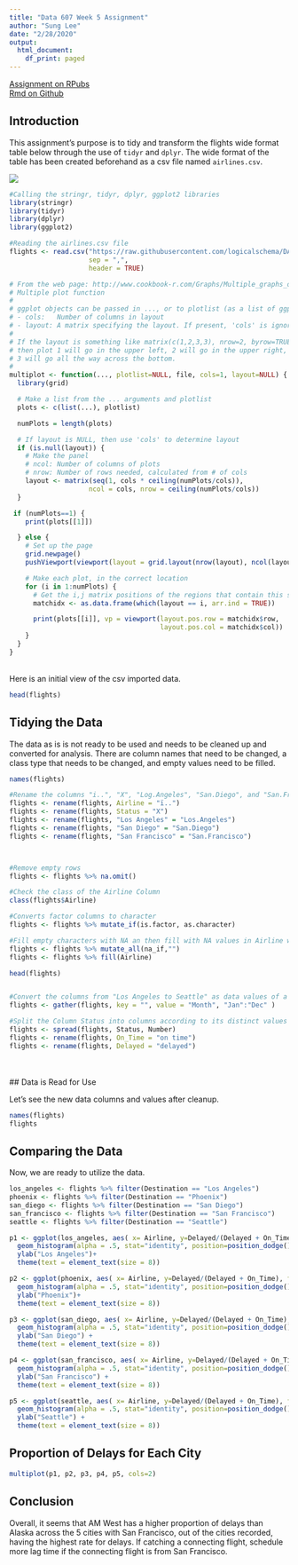 ```yaml
---
title: "Data 607 Week 5 Assignment"
author: "Sung Lee"
date: "2/28/2020"
output: 
  html_document: 
    df_print: paged
---
```


[Assignment on RPubs](https://rpubs.com/logicalschema/data607_week5 "Sung's Week 5 Assignment Rpubs")
<br>
[Rmd on Github](https://github.com/logicalschema/DATA607/blob/master/week5/SungLee-Week5.Rmd "Sung's Week 5 Assignment Github")

## Introduction
This assignment's purpose is to tidy and transform the flights wide format table below through the use of `tidyr` and `dplyr`. The wide format of the table has been created beforehand as a csv file named `airlines.csv`.

![](https://raw.githubusercontent.com/logicalschema/DATA607/master/week5/flights.png)


```r
#Calling the stringr, tidyr, dplyr, ggplot2 libraries
library(stringr)
library(tidyr)
library(dplyr)
library(ggplot2)

#Reading the airlines.csv file
flights <- read.csv("https://raw.githubusercontent.com/logicalschema/DATA607/master/week5/airlines.csv", 
                    sep = ",", 
                    header = TRUE)

```

```r

# From the web page: http://www.cookbook-r.com/Graphs/Multiple_graphs_on_one_page_(ggplot2)/
# Multiple plot function
#
# ggplot objects can be passed in ..., or to plotlist (as a list of ggplot objects)
# - cols:   Number of columns in layout
# - layout: A matrix specifying the layout. If present, 'cols' is ignored.
#
# If the layout is something like matrix(c(1,2,3,3), nrow=2, byrow=TRUE),
# then plot 1 will go in the upper left, 2 will go in the upper right, and
# 3 will go all the way across the bottom.
#
multiplot <- function(..., plotlist=NULL, file, cols=1, layout=NULL) {
  library(grid)

  # Make a list from the ... arguments and plotlist
  plots <- c(list(...), plotlist)

  numPlots = length(plots)

  # If layout is NULL, then use 'cols' to determine layout
  if (is.null(layout)) {
    # Make the panel
    # ncol: Number of columns of plots
    # nrow: Number of rows needed, calculated from # of cols
    layout <- matrix(seq(1, cols * ceiling(numPlots/cols)),
                    ncol = cols, nrow = ceiling(numPlots/cols))
  }

 if (numPlots==1) {
    print(plots[[1]])

  } else {
    # Set up the page
    grid.newpage()
    pushViewport(viewport(layout = grid.layout(nrow(layout), ncol(layout))))

    # Make each plot, in the correct location
    for (i in 1:numPlots) {
      # Get the i,j matrix positions of the regions that contain this subplot
      matchidx <- as.data.frame(which(layout == i, arr.ind = TRUE))

      print(plots[[i]], vp = viewport(layout.pos.row = matchidx$row,
                                      layout.pos.col = matchidx$col))
    }
  }
}
```

<br>
Here is an initial view of the csv imported data.

```r
head(flights)
```

## Tidying the Data
The data as is is not ready to be used and needs to be cleaned up and converted for analysis. There are column names that need to be changed, a class type that needs to be changed, and empty values need to be filled.

```r
names(flights)

#Rename the columns "i..", "X", "Log.Angeles", "San.Diego", and "San.Francisco" 
flights <- rename(flights, Airline = "ï..")
flights <- rename(flights, Status = "X")
flights <- rename(flights, "Los Angeles" = "Los.Angeles")
flights <- rename(flights, "San Diego" = "San.Diego")
flights <- rename(flights, "San Francisco" = "San.Francisco")



#Remove empty rows
flights <- flights %>% na.omit()

#Check the class of the Airline Column
class(flights$Airline)

#Converts factor columns to character
flights <- flights %>% mutate_if(is.factor, as.character) 

#Fill empty characters with NA an then fill with NA values in Airline with the previous non-NA value
flights <- flights %>% mutate_all(na_if,"")
flights <- flights %>% fill(Airline)

head(flights)


#Convert the columns from "Los Angeles to Seattle" as data values of a new column City with new column called Number
flights <- gather(flights, key = "", value = "Month", "Jan":"Dec" )

#Split the Column Status into columns according to its distinct values and store the number
flights <- spread(flights, Status, Number)
flights <- rename(flights, On_Time = "on time")
flights <- rename(flights, Delayed = "delayed")

```
<br><br>
## Data is Read for Use

Let's see the new data columns and values after cleanup.

```r
names(flights)
flights
```

## Comparing the Data

Now, we are ready to utilize the data. 



```r

los_angeles <- flights %>% filter(Destination == "Los Angeles")
phoenix <- flights %>% filter(Destination == "Phoenix")
san_diego <- flights %>% filter(Destination == "San Diego")
san_francisco <- flights %>% filter(Destination == "San Francisco")
seattle <- flights %>% filter(Destination == "Seattle")

p1 <- ggplot(los_angeles, aes( x= Airline, y=Delayed/(Delayed + On_Time), fill = Airline)) + 
  geom_histogram(alpha = .5, stat="identity", position=position_dodge(), colour="black") +
  ylab("Los Angeles")+
  theme(text = element_text(size = 8))

p2 <- ggplot(phoenix, aes( x= Airline, y=Delayed/(Delayed + On_Time), fill = Airline)) + 
  geom_histogram(alpha = .5, stat="identity", position=position_dodge(), colour="black") +
  ylab("Phoenix")+
  theme(text = element_text(size = 8))

p3 <- ggplot(san_diego, aes( x= Airline, y=Delayed/(Delayed + On_Time), fill = Airline)) + 
  geom_histogram(alpha = .5, stat="identity", position=position_dodge(), colour="black") +
  ylab("San Diego") +
  theme(text = element_text(size = 8))

p4 <- ggplot(san_francisco, aes( x= Airline, y=Delayed/(Delayed + On_Time), fill = Airline)) + 
  geom_histogram(alpha = .5, stat="identity", position=position_dodge(), colour="black") +
  ylab("San Francisco") +
  theme(text = element_text(size = 8))

p5 <- ggplot(seattle, aes( x= Airline, y=Delayed/(Delayed + On_Time), fill = Airline)) + 
  geom_histogram(alpha = .5, stat="identity", position=position_dodge(), colour="black") +
  ylab("Seattle") +
  theme(text = element_text(size = 8))
```

## Proportion of Delays for Each City

```r
multiplot(p1, p2, p3, p4, p5, cols=2)

```

## Conclusion

Overall, it seems that AM West has a higher proportion of delays than Alaska across the 5 cities with San Francisco, out of the cities recorded, having the highest rate for delays. If catching a connecting flight, schedule more lag time if the connecting flight is from San Francisco.
